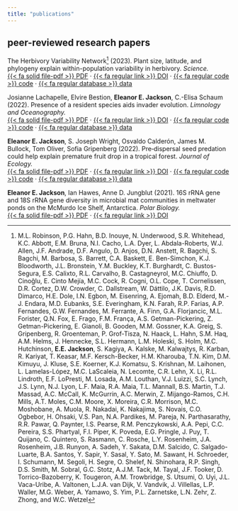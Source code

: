 ```yaml
---
title: "publications"
---
```


## peer-reviewed research papers

The Herbivory Variability Network[^1] (2023). Plant size, latitude, and phylogeny explain within-population variability in herbivory. *Science.*<br> [{{< fa solid file-pdf >}} PDF](http://herbvar.org/products/herbvar-et-al-2023-science.pdf) · [{{< fa regular link >}} DOI](https://doi.org/10.1126/science.adh8830) · [{{< fa regular code >}} code](https://doi.org/10.5281/zenodo.8133118) · [{{< fa regular database >}} data](https://doi.org/10.5061/dryad.44j0zpckm) <br>

Josianne Lachapelle, Elvire Bestion, **Eleanor E. Jackson**, C.-Elisa Schaum (2022). Presence of a resident species aids invader evolution. *Limnology and Oceanography.*<br> [{{< fa solid file-pdf >}} PDF](https://aslopubs.onlinelibrary.wiley.com/doi/pdfdirect/10.1002/lno.12200?download=false) · [{{< fa regular link >}} DOI](https://doi.org/10.1002/lno.12200) · [{{< fa regular code >}} code](https://doi.org/10.5281/zenodo.6884040) · [{{< fa regular database >}} data](https://doi.org/10.5281/zenodo.6884040) <br>

**Eleanor E. Jackson**, S. Joseph Wright, Osvaldo Calderón, James M. Bullock, Tom Oliver, Sofia Gripenberg (2022). Pre‐dispersal seed predation could help explain premature fruit drop in a tropical forest. *Journal of Ecology.*<br> [{{< fa solid file-pdf >}} PDF](https://besjournals.onlinelibrary.wiley.com/doi/pdfdirect/10.1111/1365-2745.13867?download=false) · [{{< fa regular link >}} DOI](https://doi.org/10.1111/1365-2745.13867) · [{{< fa regular code >}} code](https://doi.org/10.5281/zenodo.5767680) · [{{< fa regular database >}} data](https://doi.org/10.5061/dryad.4mw6m909j) <br>

**Eleanor E. Jackson**, Ian Hawes, Anne D. Jungblut (2021). 16S rRNA gene and 18S rRNA gene diversity in microbial mat communities in meltwater ponds on the McMurdo Ice Shelf, Antarctica. *Polar Biology.* <br> [{{< fa solid file-pdf >}} PDF](https://link.springer.com/content/pdf/10.1007/s00300-021-02843-2.pdf) · [{{< fa regular link >}} DOI](https://doi.org/10.1007/s00300-021-02843-2) <br>

[^1]: M.L. Robinson, P.G. Hahn, B.D. Inouye, N. Underwood, S.R. Whitehead, K.C. Abbott,
E.M. Bruna, N.I. Cacho, L.A. Dyer, L. Abdala-Roberts, W.J. Allen, J.F. Andrade,
D.F. Angulo, D. Anjos, D.N. Anstett, R. Bagchi, S. Bagchi, M. Barbosa, S.
Barrett, C.A. Baskett, E. Ben-Simchon, K.J. Bloodworth, J.L. Bronstein, Y.M.
Buckley, K.T. Burghardt, C. Bustos-Segura, E.S. Calixto, R.L. Carvalho, B.
Castagneyrol, M.C. Chiuffo, D. Cinoğlu, E. Cinto Mejía, M.C. Cock, R. Cogni, O.L.
Cope, T. Cornelissen, D.R. Cortez, D.W. Crowder, C. Dallstream, W. Dáttilo, J.K.
Davis, R.D. Dimarco, H.E. Dole, I.N. Egbon, M. Eisenring, A. Ejomah, B.D.
Elderd, M.-J. Endara, M.D. Eubanks, S.E. Everingham, K.N. Farah, R.P. Farias, A.P.
Fernandes, G.W. Fernandes, M. Ferrante, A. Finn, G.A. Florjancic, M.L. Forister,
Q.N. Fox, E. Frago, F.M. França, A.S. Getman-Pickering, Z. Getman-Pickering, E.
Gianoli, B. Gooden, M.M. Gossner, K.A. Greig, S. Gripenberg, R. Groenteman, P.
Grof-Tisza, N. Haack, L. Hahn, S.M. Haq, A.M. Helms, J. Hennecke, S.L.
Hermann, L.M. Holeski, S. Holm, M.C. Hutchinson, **E.E. Jackson**, S. Kagiya, A.
Kalske, M. Kalwajtys, R. Karban, R. Kariyat, T. Keasar, M.F. Kersch-Becker, H.M.
Kharouba, T.N. Kim, D.M. Kimuyu, J. Kluse, S.E. Koerner, K.J. Komatsu, S.
Krishnan, M. Laihonen, L. Lamelas-López, M.C. LaScaleia, N. Lecomte, C.R. Lehn,
X. Li, R.L. Lindroth, E.F. LoPresti, M. Losada, A.M. Louthan, V.J. Luizzi, S.C.
Lynch, J.S. Lynn, N.J. Lyon, L.F. Maia, R.A. Maia, T.L. Mannall, B.S. Martin,
T.J. Massad, A.C. McCall, K. McGurrin, A.C. Merwin, Z. Mijango-Ramos, C.H.
Mills, A.T. Moles, C.M. Moore, X. Moreira, C.R. Morrison, M.C. Moshobane,
A. Muola, R. Nakadai, K. Nakajima, S. Novais, C.O. Ogbebor, H. Ohsaki, V.S.
Pan, N.A. Pardikes, M. Pareja, N. Parthasarathy, R.R. Pawar, Q. Paynter, I.S.
Pearse, R.M. Penczykowski, A.A. Pepi, C.C. Pereira, S.S. Phartyal, F.I. Piper, K.
Poveda, E.G. Pringle, J. Puy, T. Quijano, C. Quintero, S. Rasmann, C. Rosche,
L.Y. Rosenheim, J.A. Rosenheim, J.B. Runyon, A. Sadeh, Y. Sakata, D.M. Salcido,
C. Salgado-Luarte, B.A. Santos, Y. Sapir, Y. Sasal, Y. Sato, M. Sawant, H.
Schroeder, I. Schumann, M. Segoli, H. Segre, O. Shelef, N. Shinohara, R.P.
Singh, D.S. Smith, M. Sobral, G.C. Stotz, A.J.M. Tack, M. Tayal, J.F. Tooker, D.
Torrico-Bazoberry, K. Tougeron, A.M. Trowbridge, S. Utsumi, O. Uyi, J.L.
Vaca-Uribe, A. Valtonen, L.J.A. van Dijk, V. Vandvik, J. Villellas, L.P.
Waller, M.G. Weber, A. Yamawo, S. Yim, P.L. Zarnetske, L.N. Zehr, Z. Zhong, and W.C. Wetzel

